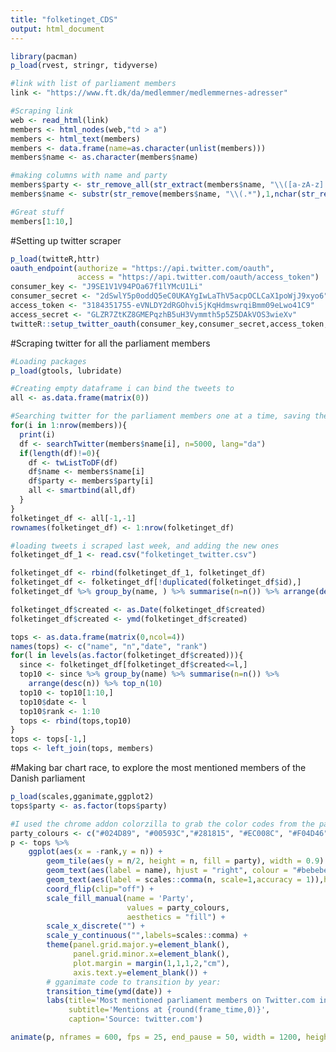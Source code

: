 ```yaml
---
title: "folketinget_CDS"
output: html_document
---
```




```r
library(pacman)
p_load(rvest, stringr, tidyverse)

#link with list of parliament members
link <- "https://www.ft.dk/da/medlemmer/medlemmernes-adresser"

#Scraping link
web <- read_html(link)
members <- html_nodes(web,"td > a")
members <- html_text(members)
members <- data.frame(name=as.character(unlist(members)))
members$name <- as.character(members$name)

#making columns with name and party
members$party <- str_remove_all(str_extract(members$name, "\\([a-zA-z]."), "[:punct:]")
members$name <- substr(str_remove(members$name, "\\(.*"),1,nchar(str_remove(members$name, "\\(.*"))-1)

#Great stuff
members[1:10,]
```

#Setting up twitter scraper
```r
p_load(twitteR,httr)
oauth_endpoint(authorize = "https://api.twitter.com/oauth",
               access = "https://api.twitter.com/oauth/access_token")
consumer_key <- "J9SE1V1V94POa67f1lYMcU1Li"
consumer_secret <- "2dSwlY5p0oddQ5eC0UKAYgIwLaThV5acpOCLCaX1poWjJ9xyo6"
access_token <- "3184351755-eVNLDY2dRGOhvi5jKqHdmswrqiBmm09eLwo41C9"
access_secret <- "GLZR7ZtKZ8GMEPqzhB5uH3Vymmth5p5Z5DAkVOS3wieXv"
twitteR::setup_twitter_oauth(consumer_key,consumer_secret,access_token,access_secret)
```


#Scraping twitter for all the parliament members
```r
#Loading packages
p_load(gtools, lubridate)

#Creating empty dataframe i can bind the tweets to
all <- as.data.frame(matrix(0))

#Searching twitter for the parliament members one at a time, saving the tweets in the dataframe
for(i in 1:nrow(members)){
  print(i)
  df <- searchTwitter(members$name[i], n=5000, lang="da")
  if(length(df)!=0){
    df <- twListToDF(df)
    df$name <- members$name[i]
    df$party <- members$party[i]
    all <- smartbind(all,df)
  }
}
folketinget_df <- all[-1,-1]
rownames(folketinget_df) <- 1:nrow(folketinget_df)
```

```r
#loading tweets i scraped last week, and adding the new ones
folketinget_df_1 <- read.csv("folketinget_twitter.csv")

folketinget_df <- rbind(folketinget_df_1, folketinget_df)
folketinget_df <- folketinget_df[!duplicated(folketinget_df$id),]
folketinget_df %>% group_by(name, ) %>% summarise(n=n()) %>% arrange(desc(n))
```

```r
folketinget_df$created <- as.Date(folketinget_df$created)
folketinget_df$created <- ymd(folketinget_df$created)

tops <- as.data.frame(matrix(0,ncol=4))
names(tops) <- c("name", "n","date", "rank")
for(l in levels(as.factor(folketinget_df$created))){
  since <- folketinget_df[folketinget_df$created<=l,]
  top10 <- since %>% group_by(name) %>% summarise(n=n()) %>%
    arrange(desc(n)) %>% top_n(10)
  top10 <- top10[1:10,]
  top10$date <- l
  top10$rank <- 1:10
  tops <- rbind(tops,top10)
}
tops <- tops[-1,]
tops <- left_join(tops, members)
```

#Making bar chart race, to explore the most mentioned members of the Danish parliament 
```r
p_load(scales,gganimate,ggplot2)
tops$party <- as.factor(tops$party)

#I used the chrome addon colorzilla to grab the color codes from the parties' websites
party_colours <- c("#024D89", "#00593C","#281815", "#EC008C", "#F04D46","#C4171B", "#03BA50", "#002883")
p <- tops %>%
    ggplot(aes(x = -rank,y = n)) +
        geom_tile(aes(y = n/2, height = n, fill = party), width = 0.9) +
        geom_text(aes(label = name), hjust = "right", colour = "#bebebe", fontface = "bold", nudge_y = -10) +
        geom_text(aes(label = scales::comma(n, scale=1,accuracy = 1)),hjust = "left", nudge_y = 10, colour = "grey30") +
        coord_flip(clip="off") +
        scale_fill_manual(name = 'Party', 
                          values = party_colours,
                          aesthetics = "fill") +
        scale_x_discrete("") +
        scale_y_continuous("",labels=scales::comma) +
        theme(panel.grid.major.y=element_blank(),
              panel.grid.minor.x=element_blank(),
              plot.margin = margin(1,1,1,2,"cm"),
              axis.text.y=element_blank()) +
        # gganimate code to transition by year:
        transition_time(ymd(date)) +
        labs(title='Most mentioned parliament members on Twitter.com in the last 14 days',
             subtitle='Mentions at {round(frame_time,0)}',
             caption='Source: twitter.com')

animate(p, nframes = 600, fps = 25, end_pause = 50, width = 1200, height = 900)
```


